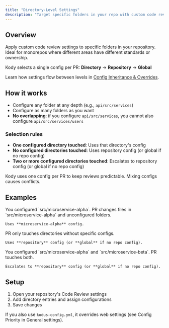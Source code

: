 ```yaml
---
title: "Directory-Level Settings"
description: "Target specific folders in your repo with custom code review settings. Ideal for monorepos."
---
```


## Overview

Apply custom code review settings to specific folders in your repository. Ideal for monorepos where different areas have different standards or ownership.

Kody selects a single config per PR: **Directory** → **Repository** → **Global**

<Note>
  Learn how settings flow between levels in <a href="/how_to_use/en/code_review/configs/inheritance_overrides">Config Inheritance & Overrides</a>.
</Note>

## How it works

- Configure any folder at any depth (e.g., `api/src/services`)
- Configure as many folders as you want
- **No overlapping**: if you configure `api/src/services`, you cannot also configure `api/src/services/users`

### Selection rules

- **One configured directory touched**: Uses that directory's config
- **No configured directories touched**: Uses repository config (or global if no repo config)
- **Two or more configured directories touched**: Escalates to repository config (or global if no repo config)

<Note>
  Kody uses one config per PR to keep reviews predictable. Mixing configs causes conflicts.
</Note>

## Examples

<Tabs>
  <Tab title="Single configured directory">
    You configured `src/microservice-alpha`. PR changes files in `src/microservice-alpha` and unconfigured folders.
    
    Uses **microservice-alpha** config.
  </Tab>
  <Tab title="No configured directories">
    PR only touches directories without specific configs.
    
    Uses **repository** config (or **global** if no repo config).
  </Tab>
  <Tab title="Multiple configured directories">
    You configured `src/microservice-alpha` and `src/microservice-beta`. PR touches both.
    
    Escalates to **repository** config (or **global** if no repo config).
  </Tab>
</Tabs>

## Setup

1. Open your repository's Code Review settings
2. Add directory entries and assign configurations
3. Save changes

If you also use `kodus-config.yml`, it overrides web settings (see Config Priority in General settings).

